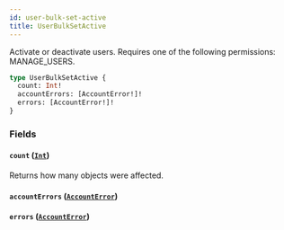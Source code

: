 ```yaml
---
id: user-bulk-set-active
title: UserBulkSetActive
---
```



Activate or deactivate users. Requires one of the following permissions: MANAGE_USERS.

```graphql
type UserBulkSetActive {
  count: Int!
  accountErrors: [AccountError!]!
  errors: [AccountError!]!
}
```


### Fields

#### `count` ([`Int`](../../../developer/api-reference/scalars/int))

Returns how many objects were affected.


#### `accountErrors` ([`AccountError`](../../../developer/api-reference/objects/account-error))




#### `errors` ([`AccountError`](../../../developer/api-reference/objects/account-error))






